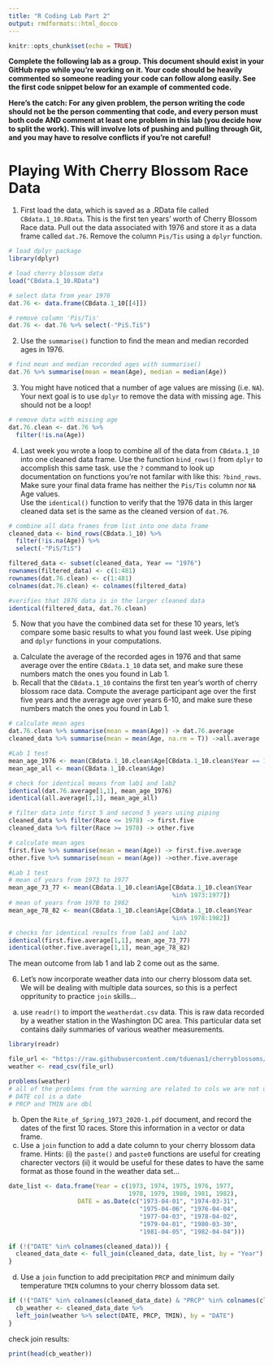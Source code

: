 ```yaml
---
title: "R Coding Lab Part 2"
output: rmdformats::html_docco
---
```


```r
knitr::opts_chunk$set(echo = TRUE)
```

**Complete the following lab as a group. This document should exist in your GitHub repo while you're working on it. Your code should be heavily commented so someone reading your code can follow along easily. See the first code snippet below for an example of commented code.**

**Here's the catch: For any given problem, the person writing the code should not be the person commenting that code, and every person must both code AND comment at least one problem in this lab (you decide how to split the work). This will involve lots of pushing and pulling through Git, and you may have to resolve conflicts if you're not careful! **


# Playing With Cherry Blossom Race Data

1) First load the data, which is saved as a .RData file called `CBdata.1_10.RData`. This is the first ten years' worth of Cherry Blossom Race data. Pull out the data associated with 1976 and store it as a data frame called `dat.76`. Remove the column `Pis/Tis` using a `dplyr` function. 


```r
# load dplyr package
library(dplyr)

# load cherry blossom data
load("CBdata.1_10.RData")

# select data from year 1976
dat.76 <- data.frame(CBdata.1_10[[4]])

# remove column 'Pis/Tis'
dat.76 <- dat.76 %>% select(-"PiS.TiS")

```


2) Use the `summarise()` function to find the mean and median recorded ages in 1976. 

```r
# find mean and median recorded ages with summarise()
dat.76 %>% summarise(mean = mean(Age), median = median(Age)) 
```


3) You might have noticed that a number of age values are missing (i.e. `NA`). Your next goal is to use `dplyr` to remove the data with missing age. This should not be a loop!  


```r
# remove data with missing age
dat.76.clean <- dat.76 %>% 
  filter(!is.na(Age))
```


4) Last week you wrote a loop to combine all of the data from `CBdata.1_10` into one cleaned data frame. Use the function `bind_rows()` from `dplyr` to accomplish this same task. use the `?` command to look up documentation on functions you're not familar with like this: `?bind_rows`. Make sure your final data frame has neither the `Pis/Tis` column nor `NA` Age values.  
Use the `identical()` function to verify that the 1976 data in this larger cleaned data set is the same as the cleaned version of `dat.76`. 

```r
# combine all data frames from list into one data frame
cleaned_data <- bind_rows(CBdata.1_10) %>%
  filter(!is.na(Age)) %>%
  select(-"PiS/TiS")

filtered_data <- subset(cleaned_data, Year == "1976")
rownames(filtered_data) <- c(1:481)
rownames(dat.76.clean) <- c(1:481)
colnames(dat.76.clean) <- colnames(filtered_data)

#verifies that 1976 data is in the larger cleaned data
identical(filtered_data, dat.76.clean)

```

5) Now that you have the combined data set for these 10 years, let's compare some basic results to what you found last week. Use piping and `dplyr` functions in your computations.  
a) Calculate the average of the recorded ages in 1976 and that same average over the entire `CBdata.1_10` data set, and make sure these numbers match the ones you found in Lab 1.  
b) Recall that the `CBdata.1_10` contains the first ten year's worth of cherry blossom race data. Compute the average participant age over the first five years and the average age over years 6-10, and make sure these numbers match the ones you found in Lab 1.  

```r
# calculate mean ages
dat.76.clean %>% summarise(mean = mean(Age)) -> dat.76.average
cleaned_data %>% summarise(mean = mean(Age, na.rm = T)) ->all.average

#Lab 1 test
mean_age_1976 <- mean(CBdata.1_10.clean$Age[CBdata.1_10.clean$Year == 1976]) 
mean_age_all <- mean(CBdata.1_10.clean$Age)

# check for identical means from lab1 and lab2
identical(dat.76.average[1,1], mean_age_1976)
identical(all.average[1,1], mean_age_all)

# filter data into first 5 and second 5 years using piping
cleaned_data %>% filter(Race <= 1978) -> first.five
cleaned_data %>% filter(Race >= 1978) -> other.five

# calculate mean ages
first.five %>% summarise(mean = mean(Age)) -> first.five.average
other.five %>% summarise(mean = mean(Age)) ->other.five.average

#Lab 1 test
# mean of years from 1973 to 1977
mean_age_73_77 <- mean(CBdata.1_10.clean$Age[CBdata.1_10.clean$Year
                                             %in% 1973:1977]) 
# mean of years from 1978 to 1982
mean_age_78_82 <- mean(CBdata.1_10.clean$Age[CBdata.1_10.clean$Year 
                                             %in% 1978:1982]) 

# checks for identical results from lab1 and lab2
identical(first.five.average[1,1], mean_age_73_77)
identical(other.five.average[1,1], mean_age_78_82)
```
The mean outcome from lab 1 and lab 2 come out as the same. 




6) Let's now incorporate weather data into our cherry blossom data set. We will be dealing with multiple data sources, so this is a perfect oppritunity to practice `join` skills...
a) use `readr()` to import the `weatherdat.csv` data. This is raw data recorded by a weather station in the Washington DC area. This particular data set contains daily summaries of various weather measurements. 
```r
library(readr)

file_url <- "https://raw.githubusercontent.com/tduenas1/cherryblossoms/main/weatherdat.csv"
weather <- read_csv(file_url)
```
```r

problems(weather)
# all of the problems from the warning are related to cols we are not using
# DATE col is a date
# PRCP and TMIN are dbl
```

b) Open the `Rite_of_Spring_1973_2020-1.pdf` document, and record the dates of the first 10 races. Store this information in a vector or data frame.
c) Use a `join` function to add a date column to your cherry blossom data frame. Hints: (i) the `paste()` and `paste0` functions are useful for creating charecter vectors (ii) it would be useful for these dates to have the same format as those found in the weather data set...

```r

date_list <- data.frame(Year = c(1973, 1974, 1975, 1976, 1977,
                                 1978, 1979, 1980, 1981, 1982),
                   DATE = as.Date(c("1973-04-01", "1974-03-31",
                                    "1975-04-06", "1976-04-04",
                                    "1977-04-03", "1978-04-02",
                                    "1979-04-01", "1980-03-30",
                                    "1981-04-05", "1982-04-04")))

if (!("DATE" %in% colnames(cleaned_data))) {
  cleaned_data_date <- full_join(cleaned_data, date_list, by = "Year")
}

```

d) Use a `join` function to add precipitation `PRCP`  and minimum daily temperature `TMIN` columns to your cherry blossom data set.

```R

if (!("DATE" %in% colnames(cleaned_data_date) & "PRCP" %in% colnames(cleaned_data_date))) {
  cb_weather <- cleaned_data_date %>%
  left_join(weather %>% select(DATE, PRCP, TMIN), by = "DATE")
}

```


check join results:

```r
print(head(cb_weather))
```
